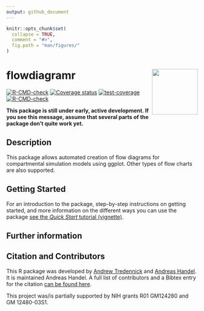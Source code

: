```yaml
---
output: github_document
---
```


<!-- README.md is generated from README.Rmd. Please edit that file -->

```r
knitr::opts_chunk$set(
  collapse = TRUE,
  comment = "#>",
  fig.path = "man/figures/"
)
```

# flowdiagramr <img src="man/figures/logo.png" align="right" alt="" width="120" />


<!-- badges: start -->
[![R-CMD-check](https://github.com/andreashandel/flowdiagramr/workflows/R-CMD-check/badge.svg)](https://github.com/andreashandel/flowdiagramr/actions)
[![Coverage status](https://codecov.io/gh/andreashandel/flowdiagramr/branch/master/graph/badge.svg?token=OGO3sVEcPD)](https://codecov.io/gh/andreashandel/flowdiagramr)
[![test-coverage](https://github.com/andreashandel/flowdiagramr/workflows/test-coverage/badge.svg)](https://github.com/andreashandel/flowdiagramr/actions)
[![R-CMD-check](https://github.com/andreashandel/modeldiagram/workflows/R-CMD-check/badge.svg)](https://github.com/andreashandel/modeldiagram/actions)
<!-- badges: end -->

**This package is still under early, active development. If you see this message, assume that several parts of the package don't quite work yet.**

## Description
This package allows automated creation of flow diagrams for compartmental simulation models using ggplot. Other types of flow charts are also supported.

## Getting Started


For an introduction to the package, step-by-step instructions on getting started, and more information on the different ways you can use the package [see the _Quick Start_ tutorial (vignette)](https://andreashandel.github.io/flowdiagramr/articles/A_quickstart.html).


## Further information
 

## Citation and Contributors

This R package was developed by [Andrew Tredennick]( https://atredennick.github.io/) and [Andreas Handel](https://www.andreashandel.com/). It is maintained Andreas Handel. A full list of contributors and a Bibtex entry for the citation [can be found here](https://andreashandel.github.io/flowdiagramr/authors.html).

This project was/is partially supported by NIH grants R01 GM124280 and GM 12480-03S1. 
